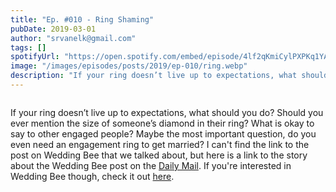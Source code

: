 ```yaml
---
title: "Ep. #010 - Ring Shaming"
pubDate: 2019-03-01
author: "srvanelk@gmail.com"
tags: []
spotifyUrl: "https://open.spotify.com/embed/episode/4lf2qKmiCylPXPKq1YAXkU?utm_source=generator&theme=0"
image: "/images/episodes/posts/2019/ep-010/ring.webp"
description: "If your ring doesn’t live up to expectations, what should you do? Should you ever mention the size of someone’s diamond in their ring? What is okay to say to other engaged people?"
---
```



<figure>
  <img src="/images/episodes/posts/2019/ep-010/ring.webp" alt="" />
</figure>

<SpotifyEmbed
  spotifyUrl={frontmatter.spotifyUrl}
  coverImage="/images/global/wedded_logo.webp"
  coverAlt={frontmatter.title}
  title="Wedded"
  subtitle="Tap to load this episode"
/>

If your ring doesn’t live up to expectations, what should you do? Should you ever mention the size of someone’s diamond in their ring? What is okay to say to other engaged people?
Maybe the most important question, do you even need an engagement ring to get married?
I can't find the link to the post on Wedding Bee that we talked about, but here is a link to the story about the Wedding Bee post on the [Daily Mail](https://www.dailymail.co.uk/femail/article-6603373/Bride-left-devastated-fiance-proposes-family-heirloom-hates.html).
If you're interested in Wedding Bee though, check it out [here](https://www.weddingbee.com/).
